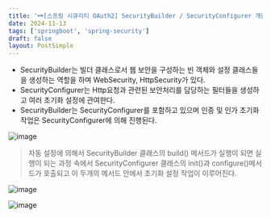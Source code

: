 ```yaml
---
title: '🗝️[스프링 시큐리티 OAuth2] SecurityBuilder / SecurityConfigurer 개념 및 구조 이해'
date: 2024-11-13
tags: ['springboot', 'spring-security']
draft: false
layout: PostSimple
---
```


- SecurityBuilder는 빌더 클래스로서 웹 보안을 구성하는 빈 객체와 설정 클래스들을 생성하는 역할을 하며 WebSecurity, HttpSecurity가 있다.
- SecurityConfigurer는 Http요청과 관련된 보안처리를 담당하는 필터들을 생성하고 여러 초기화 설정에 관여한다.
- SecurityBuilder는 SecurityConfigurer를 포함하고 있으며 인증 및 인가 초기화 작업은 SecurityConfigurer에 의해 진행된다.

![image](https://github.com/user-attachments/assets/daf63779-9e95-4fef-a0e4-ccb7bbe396fe)

> 자동 설정에 의해서 SecurityBuilder 클래스의 build() 메서드가 실행이 되면 실행이 되는 과정 속에서 SecurityConfigurer 클래스의 init()과 configure()메서드가 호출되고 이 두개의 메서드 안에서 초기화 설정 작업이 이루어진다.

![image](https://github.com/user-attachments/assets/6d51d1cc-610d-419b-bc60-2817740883df)

![image](https://github.com/user-attachments/assets/ca156d9e-f8fb-42cc-8755-5b2c965a17e9)
